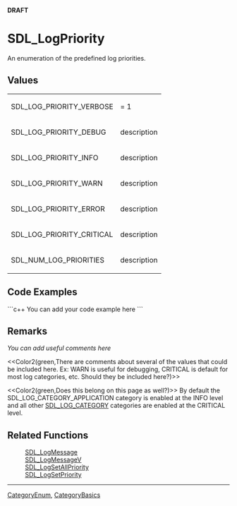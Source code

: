 <!-- pragma section-numbers off -->
<!-- pragma camelcase off -->
'''DRAFT'''

= SDL_LogPriority =
An enumeration of the predefined log priorities.


== Values ==
{|
|SDL_LOG_PRIORITY_VERBOSE
|= 1
|-
|SDL_LOG_PRIORITY_DEBUG
|description
|-
|SDL_LOG_PRIORITY_INFO
|description
|-
|SDL_LOG_PRIORITY_WARN
|description
|-
|SDL_LOG_PRIORITY_ERROR
|description
|-
|SDL_LOG_PRIORITY_CRITICAL
|description
|-
|SDL_NUM_LOG_PRIORITIES
|description
|}

== Code Examples ==
```c++
You can add your code example here
```

== Remarks ==
''You can add useful comments here''

<<Color2(green,There are comments about several of the values that could be included here.  Ex: WARN is useful for debugging, CRITICAL is default for most log categories, etc. Should they be included here?)>>

<<Color2(green,Does this belong on this page as well?)>>
By default the SDL_LOG_CATEGORY_APPLICATION category is enabled at the INFO level and all other [[SDL_LOG_CATEGORY]] categories are enabled at the CRITICAL level.


== Related Functions ==
:[[SDL_LogMessage]]
:[[SDL_LogMessageV]]
:[[SDL_LogSetAllPriority]]
:[[SDL_LogSetPriority]]

----
[[CategoryEnum]], [[CategoryBasics]]
